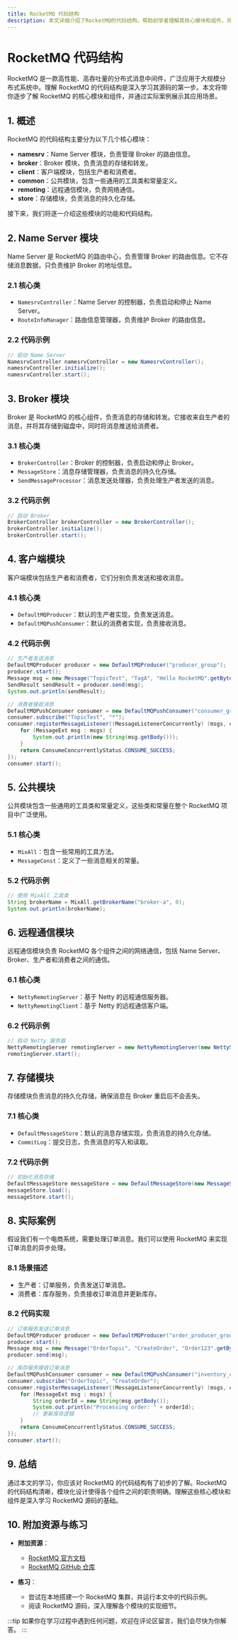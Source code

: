 ```yaml
---
title: RocketMQ 代码结构
description: 本文详细介绍了RocketMQ的代码结构，帮助初学者理解其核心模块和组件，并通过实际案例展示其应用场景。
---
```


# RocketMQ 代码结构

RocketMQ 是一款高性能、高吞吐量的分布式消息中间件，广泛应用于大规模分布式系统中。理解 RocketMQ 的代码结构是深入学习其源码的第一步。本文将带你逐步了解 RocketMQ 的核心模块和组件，并通过实际案例展示其应用场景。

## 1. 概述

RocketMQ 的代码结构主要分为以下几个核心模块：

- **namesrv**：Name Server 模块，负责管理 Broker 的路由信息。
- **broker**：Broker 模块，负责消息的存储和转发。
- **client**：客户端模块，包括生产者和消费者。
- **common**：公共模块，包含一些通用的工具类和常量定义。
- **remoting**：远程通信模块，负责网络通信。
- **store**：存储模块，负责消息的持久化存储。

接下来，我们将逐一介绍这些模块的功能和代码结构。

## 2. Name Server 模块

Name Server 是 RocketMQ 的路由中心，负责管理 Broker 的路由信息。它不存储消息数据，只负责维护 Broker 的地址信息。

### 2.1 核心类

- `NamesrvController`：Name Server 的控制器，负责启动和停止 Name Server。
- `RouteInfoManager`：路由信息管理器，负责维护 Broker 的路由信息。

### 2.2 代码示例

```java
// 启动 Name Server
NamesrvController namesrvController = new NamesrvController();
namesrvController.initialize();
namesrvController.start();
```

## 3. Broker 模块

Broker 是 RocketMQ 的核心组件，负责消息的存储和转发。它接收来自生产者的消息，并将其存储到磁盘中，同时将消息推送给消费者。

### 3.1 核心类

- `BrokerController`：Broker 的控制器，负责启动和停止 Broker。
- `MessageStore`：消息存储管理器，负责消息的持久化存储。
- `SendMessageProcessor`：消息发送处理器，负责处理生产者发送的消息。

### 3.2 代码示例

```java
// 启动 Broker
BrokerController brokerController = new BrokerController();
brokerController.initialize();
brokerController.start();
```

## 4. 客户端模块

客户端模块包括生产者和消费者，它们分别负责发送和接收消息。

### 4.1 核心类

- `DefaultMQProducer`：默认的生产者实现，负责发送消息。
- `DefaultMQPushConsumer`：默认的消费者实现，负责接收消息。

### 4.2 代码示例

```java
// 生产者发送消息
DefaultMQProducer producer = new DefaultMQProducer("producer_group");
producer.start();
Message msg = new Message("TopicTest", "TagA", "Hello RocketMQ".getBytes());
SendResult sendResult = producer.send(msg);
System.out.println(sendResult);

// 消费者接收消息
DefaultMQPushConsumer consumer = new DefaultMQPushConsumer("consumer_group");
consumer.subscribe("TopicTest", "*");
consumer.registerMessageListener((MessageListenerConcurrently) (msgs, context) -> {
    for (MessageExt msg : msgs) {
        System.out.println(new String(msg.getBody()));
    }
    return ConsumeConcurrentlyStatus.CONSUME_SUCCESS;
});
consumer.start();
```

## 5. 公共模块

公共模块包含一些通用的工具类和常量定义，这些类和常量在整个 RocketMQ 项目中广泛使用。

### 5.1 核心类

- `MixAll`：包含一些常用的工具方法。
- `MessageConst`：定义了一些消息相关的常量。

### 5.2 代码示例

```java
// 使用 MixAll 工具类
String brokerName = MixAll.getBrokerName("broker-a", 0);
System.out.println(brokerName);
```

## 6. 远程通信模块

远程通信模块负责 RocketMQ 各个组件之间的网络通信，包括 Name Server、Broker、生产者和消费者之间的通信。

### 6.1 核心类

- `NettyRemotingServer`：基于 Netty 的远程通信服务器。
- `NettyRemotingClient`：基于 Netty 的远程通信客户端。

### 6.2 代码示例

```java
// 启动 Netty 服务器
NettyRemotingServer remotingServer = new NettyRemotingServer(new NettyServerConfig());
remotingServer.start();
```

## 7. 存储模块

存储模块负责消息的持久化存储，确保消息在 Broker 重启后不会丢失。

### 7.1 核心类

- `DefaultMessageStore`：默认的消息存储实现，负责消息的持久化存储。
- `CommitLog`：提交日志，负责消息的写入和读取。

### 7.2 代码示例

```java
// 初始化消息存储
DefaultMessageStore messageStore = new DefaultMessageStore(new MessageStoreConfig());
messageStore.load();
messageStore.start();
```

## 8. 实际案例

假设我们有一个电商系统，需要处理订单消息。我们可以使用 RocketMQ 来实现订单消息的异步处理。

### 8.1 场景描述

- 生产者：订单服务，负责发送订单消息。
- 消费者：库存服务，负责接收订单消息并更新库存。

### 8.2 代码实现

```java
// 订单服务发送订单消息
DefaultMQProducer producer = new DefaultMQProducer("order_producer_group");
producer.start();
Message msg = new Message("OrderTopic", "CreateOrder", "Order123".getBytes());
producer.send(msg);

// 库存服务接收订单消息
DefaultMQPushConsumer consumer = new DefaultMQPushConsumer("inventory_consumer_group");
consumer.subscribe("OrderTopic", "CreateOrder");
consumer.registerMessageListener((MessageListenerConcurrently) (msgs, context) -> {
    for (MessageExt msg : msgs) {
        String orderId = new String(msg.getBody());
        System.out.println("Processing order: " + orderId);
        // 更新库存逻辑
    }
    return ConsumeConcurrentlyStatus.CONSUME_SUCCESS;
});
consumer.start();
```

## 9. 总结

通过本文的学习，你应该对 RocketMQ 的代码结构有了初步的了解。RocketMQ 的代码结构清晰，模块化设计使得各个组件之间的职责明确。理解这些核心模块和组件是深入学习 RocketMQ 源码的基础。

## 10. 附加资源与练习

- **附加资源**：
  - [RocketMQ 官方文档](https://rocketmq.apache.org/docs/)
  - [RocketMQ GitHub 仓库](https://github.com/apache/rocketmq)

- **练习**：
  - 尝试在本地搭建一个 RocketMQ 集群，并运行本文中的代码示例。
  - 阅读 RocketMQ 源码，深入理解各个模块的实现细节。

:::tip
如果你在学习过程中遇到任何问题，欢迎在评论区留言，我们会尽快为你解答。
:::